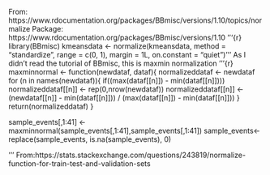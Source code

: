 From: https://www.rdocumentation.org/packages/BBmisc/versions/1.10/topics/normalize
Package: https://www.rdocumentation.org/packages/BBmisc/versions/1.10
'''{r}
library(BBmisc)
kmeansdata <- normalize(kmeansdata, method = "standardize", range = c(0, 1), margin = 1L, on.constant = "quiet")
'''
As I didn't read the tutorial of BBmisc, this is maxmin normalization
'''{r}
maxminnormal <- function(newdataf, dataf){
  normalizeddataf <- newdataf 
  for (n in names(newdataf)){
    if((max(dataf[[n]]) -  min(dataf[[n]]))) normalizeddataf[[n]] <- rep(0,nrow(newdataf))
     normalizeddataf[[n]] <-  
         (newdataf[[n]] - min(dataf[[n]])) /  (max(dataf[[n]]) -  min(dataf[[n]]))
     } 
  return(normalizeddataf)
}

sample_events[,1:41] <- maxminnormal(sample_events[,1:41],sample_events[,1:41])
sample_events<- replace(sample_events, is.na(sample_events), 0)

'''
From:https://stats.stackexchange.com/questions/243819/normalize-function-for-train-test-and-validation-sets


